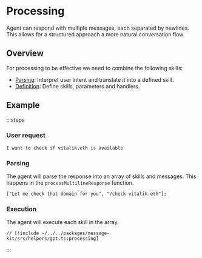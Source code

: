 # Processing

Agent can respond with multiple messages, each separated by newlines. This allows for a structured approach a more natural conversation flow.

## Overview

For processing to be effective we need to combine the following skills:

- [Parsing](/concepts/skills/parsing): Interpret user intent and translate it into a defined skill.
- [Definition](/concepts/skills/definition): Define skills, parameters and handlers.

## Example

:::steps

### User request

```
I want to check if vitalik.eth is available
```

### Parsing

The agent will parse the response into an array of skills and messages. This happens in the `processMultilineResponse` function.

```tsx [gpt.ts]
["Let me check that domain for you", "/check vitalik.eth"];
```

### Execution

The agent will execute each skill in the array.

```tsx [index.ts]
// [!include ~/../../packages/message-kit/src/helpers/gpt.ts:processing]
```

:::
